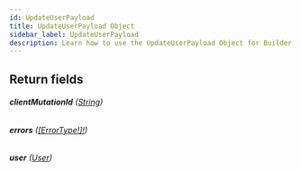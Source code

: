 ```yaml
---
id: UpdateUserPayload
title: UpdateUserPayload Object
sidebar_label: UpdateUserPayload
description: Learn how to use the UpdateUserPayload Object for Builder's API.
---
```


## Return fields

###### <b>clientMutationId</b> ([String](/self-managed/composer/builder/api/schema/scalar/String.mdx))

###### <b>errors</b> ([[ErrorType!]!](/self-managed/composer/builder/api/schema/object/ErrorType.mdx))

###### <b>user</b> ([User](/self-managed/composer/builder/api/schema/object/User.mdx))

